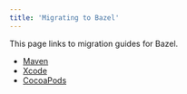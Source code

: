 ```yaml
---
title: 'Migrating to Bazel'
---
```


This page links to migration guides for Bazel.

*  [Maven](/versions/6.2.0/migrate/maven)
*  [Xcode](/versions/6.2.0/migrate/xcode)
*  [CocoaPods](/versions/6.2.0/migrate/cocoapods)

